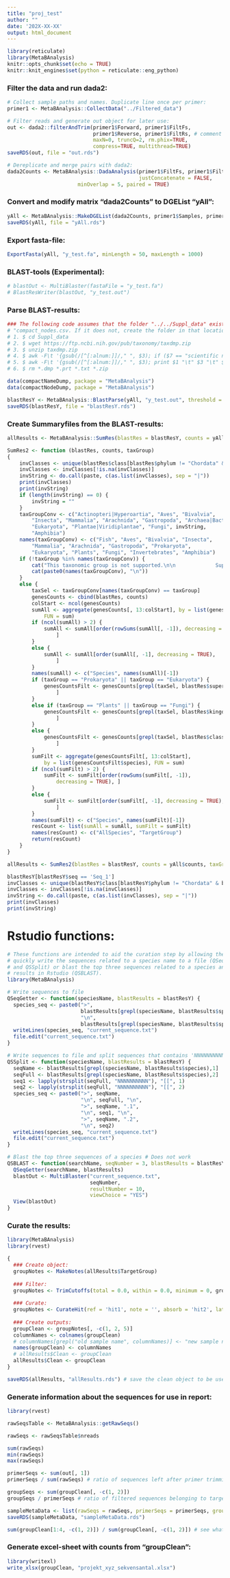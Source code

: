 ```yaml
---
title: "proj_test"
author: ""
date: '202X-XX-XX'
output: html_document
---
```


```r
library(reticulate)
library(MetaBAnalysis)
knitr::opts_chunk$set(echo = TRUE)
knitr::knit_engines$set(python = reticulate::eng_python)
```

### Filter the data and run dada2:
```r
# Collect sample paths and names. Duplicate line once per primer:
primer1 <- MetaBAnalysis::CollectData("../Filtered_data")

# Filter reads and generate out object for later use:
out <- dada2::filterAndTrim(primer1$Forward, primer1$FiltFs, 
                            primer1$Reverse, primer1$FiltRs, # comment out line if running single-ended
                            maxN=0, truncQ=2, rm.phix=TRUE,
                            compress=TRUE, multithread=TRUE)
saveRDS(out, file = "out.rds")

# Dereplicate and merge pairs with dada2:
dada2Counts <- MetaBAnalysis::DadaAnalysis(primer1$FiltFs, primer1$FiltRs, 
                                           justConcatenate = FALSE,
					   minOverlap = 5, paired = TRUE)
```

### Convert and modify matrix "dada2Counts" to DGEList "yAll":
```r
yAll <- MetaBAnalysis::MakeDGEList(dada2Counts, primer1$Samples, primer1$ForwardC)
saveRDS(yAll, file = "yAll.rds")
```

### Export fasta-file:
```r
ExportFasta(yAll, "y_test.fa", minLength = 50, maxLength = 1000)
```

### BLAST-tools (Experimental):
```r
# blastOut <- MultiBlaster(fastaFile = "y_test.fa")
# BlastResWriter(blastOut, "y_test.out")
```

### Parse BLAST-results:
```r
### The following code assumes that the folder "../../Suppl_data" exists and contains the files "compact_names.csv" and
# "compact_nodes.csv. If it does not, create the folder in that location and perform the following:
# 1. $ cd Suppl_data
# 2. $ wget https://ftp.ncbi.nih.gov/pub/taxonomy/taxdmp.zip
# 3. $ unzip taxdmp.zip
# 4. $ awk -F\t '{gsub(/[^[:alnum:]]/," ", $3); if ($7 == "scientific name") {print $1 "\t" $3}}' names.dmp > compact_names.csv
# 5. $ awk -F\t '{gsub(/[^[:alnum:]]/," ", $3); print $1 "\t" $3 "\t" $5}' nodes.dmp > compact_nodes.csv
# 6. $ rm *.dmp *.prt *.txt *.zip

data(compactNameDump, package = "MetaBAnalysis")
data(compactNodeDump, package = "MetaBAnalysis")

blastResY <- MetaBAnalysis::BlastParse(yAll, "y_test.out", threshold = 90)
saveRDS(blastResY, file = "blastResY.rds")
```

### Create Summaryfiles from the BLAST-results:
```r
allResults <- MetaBAnalysis::SumRes(blastRes = blastResY, counts = yAll$counts, taxGroup = "Fish") # Summarize a list of result objects

SumRes2 <- function (blastRes, counts, taxGroup) 
{
    invClasses <- unique(blastRes$class[blastRes$phylum != "Chordata" & blastRes$kingdom == "Metazoa"])
    invClasses <- invClasses[!is.na(invClasses)]
    invString <- do.call(paste, c(as.list(invClasses), sep = "|"))
    print(invClasses)
    print(invString)
    if (length(invString) == 0) {
        invString = ""
    }
    taxGroupConv <- c("Actinopteri|Hyperoartia", "Aves", "Bivalvia", 
        "Insecta", "Mammalia", "Arachnida", "Gastropoda", "Archaea|Bacteria", 
        "Eukaryota", "Plantae|Viridiplantae", "Fungi", invString, 
        "Amphibia")
    names(taxGroupConv) <- c("Fish", "Aves", "Bivalvia", "Insecta", 
        "Mammalia", "Arachnida", "Gastropoda", "Prokaryota", 
        "Eukaryota", "Plants", "Fungi", "Invertebrates", "Amphibia")
    if (!taxGroup %in% names(taxGroupConv)) {
        cat("This taxonomic group is not supported.\n\n             Supported groups are:\n")
        cat(paste0(names(taxGroupConv), "\n"))
    }
    else {
        taxSel <- taxGroupConv[names(taxGroupConv) == taxGroup]
        genesCounts <- cbind(blastRes, counts)
        colStart <- ncol(genesCounts)
        sumAll <- aggregate(genesCounts[, 13:colStart], by = list(genesCounts$species), 
            FUN = sum)
        if (ncol(sumAll) > 2) {
            sumAll <- sumAll[order(rowSums(sumAll[, -1]), decreasing = TRUE), 
                ]
        }
        else {
            sumAll <- sumAll[order(sumAll[, -1], decreasing = TRUE), 
                ]
        }
        names(sumAll) <- c("Species", names(sumAll)[-1])
        if (taxGroup == "Prokaryota" || taxGroup == "Eukaryota") {
            genesCountsFilt <- genesCounts[grepl(taxSel, blastRes$superkingdom), 
                ]
        }
        else if (taxGroup == "Plants" || taxGroup == "Fungi") {
            genesCountsFilt <- genesCounts[grepl(taxSel, blastRes$kingdom), 
                ]
        }
        else {
            genesCountsFilt <- genesCounts[grepl(taxSel, blastRes$class), 
                ]
        }
        sumFilt <- aggregate(genesCountsFilt[, 13:colStart], 
            by = list(genesCountsFilt$species), FUN = sum)
        if (ncol(sumFilt) > 2) {
            sumFilt <- sumFilt[order(rowSums(sumFilt[, -1]), 
                decreasing = TRUE), ]
        }
        else {
            sumFilt <- sumFilt[order(sumFilt[, -1], decreasing = TRUE), 
                ]
        }
        names(sumFilt) <- c("Species", names(sumFilt)[-1])
        resCount <- list(sumAll = sumAll, sumFilt = sumFilt)
        names(resCount) <- c("AllSpecies", "TargetGroup")
        return(resCount)
    }
}

allResults <- SumRes2(blastRes = blastResY, counts = yAll$counts, taxGroup = "Invertebrates") # Summarize a list of result objects

blastResY[blastResY$seq == 'Seq_1']
invClasses <- unique(blastResY$class[blastResY$phylum != "Chordata" & blastResY$kingdom == "Metazoa"])
invClasses <- invClasses[!is.na(invClasses)]
invString <- do.call(paste, c(as.list(invClasses), sep = "|"))
print(invClasses)
print(invString)
```

# Rstudio functions:
```r
# These functions are intended to aid the curation step by allowing the user to
# quickly write the sequences related to a species name to a file (QSeqGetter
# and QSSplit) or blast the top three sequences related to a species and View the
# results in Rstudio (QSBLAST).
library(MetaBAnalysis)

# Write sequences to file
QSeqGetter <- function(speciesName, blastResults = blastResY) {
  species_seq <- paste0(">",
                        blastResults[grepl(speciesName, blastResults$species),1],
                        "\n",
                        blastResults[grepl(speciesName, blastResults$species),2])
  writeLines(species_seq, "current_sequence.txt")
  file.edit("current_sequence.txt")
}

# Write sequences to file and split sequences that contains 'NNNNNNNNNN'
QSSplit <- function(speciesName, blastResults = blastResY) {
  seqName <- blastResults[grepl(speciesName, blastResults$species),1]
  seqFull <- blastResults[grepl(speciesName, blastResults$species),2]
  seq1 <- lapply(strsplit(seqFull, "NNNNNNNNNN"), "[[", 1)
  seq2 <- lapply(strsplit(seqFull, "NNNNNNNNNN"), "[[", 2)
  species_seq <- paste0(">", seqName,
                        "\n", seqFull, "\n",
                        ">", seqName, ".1",
                        "\n", seq1, "\n",
                        ">", seqName, ".2",
                        "\n", seq2)
  writeLines(species_seq, "current_sequence.txt")
  file.edit("current_sequence.txt")
}

# Blast the top three sequences of a species # Does not work
QSBLAST <- function(searchName, seqNumber = 3, blastResults = blastResY) {
  QSeqGetter(searchName, blastResults)
  blastOut <- MultiBlaster("current_sequence.txt",
                           seqNumber,
                           resultNumber = 10,
                           viewChoice = "YES")
  View(blastOut)
}
```

### Curate the results:
```r
library(MetaBAnalysis)
library(rvest)

{
  ### Create object:
  groupNotes <- MakeNotes(allResults$TargetGroup)
  
  ### Filter:
  groupNotes <- TrimCutoffs(total = 0.0, within = 0.0, minimum = 0, groupNotes) # trim species based on cutoffs
  
  ### Curate:
  groupNotes <- CurateHit(ref = 'hit1', note = '', absorb = 'hit2', latin = '', common = '', rmHit = TRUE, groupNotes)
  
  ### Create outputs:
  groupClean <- groupNotes[, -c(1, 2, 5)]
  columnNames <- colnames(groupClean)
  # columnNames[grepl("old sample name", columnNames)] <- "new sample name"
  names(groupClean) <- columnNames
  # allResults$Clean <- groupClean
  allResults$Clean <- groupClean
}

saveRDS(allResults, "allResults.rds") # save the clean object to be used in the report
```

### Generate information about the sequences for use in report:
```r
library(rvest)

rawSeqsTable <- MetaBAnalysis::getRawSeqs()

rawSeqs <- rawSeqsTable$nreads

sum(rawSeqs)
min(rawSeqs)
max(rawSeqs)

primerSeqs <- sum(out[, 1])
primerSeqs / sum(rawSeqs) # ratio of sequences left after primer trimming and filtration

groupSeqs <- sum(groupClean[, -c(1, 2)])
groupSeqs / primerSeqs # ratio of filtered sequences belonging to target group

sampleMetaData <- list(rawSeqs = rawSeqs, primerSeqs = primerSeqs, groupSeqs = groupSeqs)
saveRDS(sampleMetaData, "sampleMetaData.rds")

sum(groupClean[1:4, -c(1, 2)]) / sum(groupClean[, -c(1, 2)]) # see what percentage of counts the top four species accounts for
```

### Generate excel-sheet with counts from "groupClean":
```r
library(writexl)
write_xlsx(groupClean, "projekt_xyz_sekvensantal.xlsx")
```

